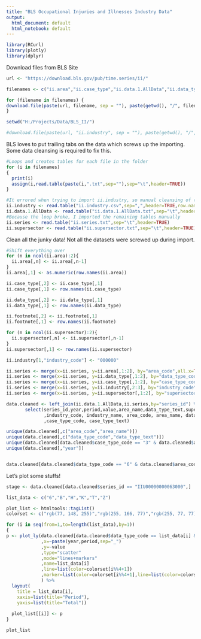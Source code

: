 ---
title: "BLS Occupational Injuries and Illnesses Industry Data"
output:
  html_document: default
  html_notebook: default
---

```{r}
library(RCurl)
library(plotly)
library(dplyr)
```


Download files from BLS Site
```{r, eval=FALSE}
url <- "https://download.bls.gov/pub/time.series/ii/"

filenames <- c("ii.area","ii.case_type","ii.data.1.AllData","ii.data_type","ii.footnote")

for (filename in filenames) {
download.file(paste(url, filename, sep = ""), paste(getwd(), "/", filename,".txt", sep = ""))
}

setwd("H:/Projects/Data/BLS_II/")

#download.file(paste(url, "ii.industry", sep = ""), paste(getwd(), "/", "ii.industry",".txt", sep = ""))

```

BLS loves to put trailing tabs on the data which screws up the importing.  Some data cleansing is required to fix this.

```{r,eval=FALSE}
#Loops and creates tables for each file in the folder
for (i in filenames)
{
  print(i)
  assign(i,read.table(paste(i,".txt",sep=""),sep="\t",header=TRUE))
}

#It errored when trying to import ii.industry, so manual cleansing of the file had to be made
ii.industry <- read.table("ii.industry.csv",sep=",",header=TRUE,row.names=NULL, stringsAsFactors = FALSE)
ii.data.1.AllData <- read.table("ii.data.1.AllData.txt",sep="\t",header=TRUE)
#Because the loop broke, I imported the remaining tables manually
ii.series <- read.table("ii.series.txt",sep="\t",header=TRUE)
ii.supersector <- read.table("ii.supersector.txt",sep="\t",header=TRUE)

```

Clean all the junky data!  Not all the datasets were screwed up during import.
```{r, eval=FALSE}
#Shift everything over
for (n in ncol(ii.area):2){
  ii.area[,n] <- ii.area[,n-1]
}
ii.area[,1] <- as.numeric(row.names(ii.area))

ii.case_type[,2] <- ii.case_type[,1]
ii.case_type[,1] <- row.names(ii.case_type)

ii.data_type[,2] <- ii.data_type[,1]
ii.data_type[,1] <- row.names(ii.data_type)

ii.footnote[,2] <- ii.footnote[,1]
ii.footnote[,1] <- row.names(ii.footnote)

for (n in ncol(ii.supersector):2){
  ii.supersector[,n] <- ii.supersector[,n-1]
}
ii.supersector[,1] <- row.names(ii.supersector)

ii.industry[1,"industry_code"] <- "000000"

```

```{r, eval=FALSE}
ii.series <- merge(x=ii.series, y=ii.area[,1:2], by="area_code",all.x=TRUE)
ii.series <- merge(x=ii.series, y=ii.data_type[,1:2], by="data_type_code",all.x=TRUE)
ii.series <- merge(x=ii.series, y=ii.case_type[,1:2], by="case_type_code",all.x=TRUE)
ii.series <- merge(x=ii.series, y=ii.industry[,2:3], by="industry_code",all.x=TRUE)
ii.series <- merge(x=ii.series, y=ii.supersector[,1:2], by="supersector_code",all.x=TRUE)

```

```{r, eval=FALSE}

data.cleaned <- left_join(ii.data.1.AllData,ii.series,by="series_id") %>% 
       select(series_id,year,period,value,area_name,data_type_text,supersector_code, supersector_name
              ,industry_code, industry_name, area_code, area_name, data_type_code, data_type_text
              ,case_type_code, case_type_text)
```


```{r, eval=FALSE}
unique(data.cleaned[,c("area_code","area_name")])
unique(data.cleaned[,c("data_type_code","data_type_text")])
unique(data.cleaned[data.cleaned$case_type_code == "3" & data.cleaned$area_code == "0",c("data_type_text")])
unique(data.cleaned[,"year"])


data.cleaned[data.cleaned$data_type_code == "6" & data.cleaned$area_code == "0" & data.cleaned$case_type_code=="3",]

```

Let's plot some stuffs!
```{r, echo=TRUE}

stage <- data.cleaned[data.cleaned$series_id == "IIU00000000063000",]

list_data <- c("6","B","H","K","T","Z")

plot_list <- htmltools::tagList()
colorset <- c("rgb(77, 148, 255)","rgb(255, 166, 77)","rgb(255, 77, 77)","rgb(51, 204, 51)")

for (i in seq(from=1,to=length(list_data),by=1))
{
p <- plot_ly(data.cleaned[data.cleaned$data_type_code == list_data[i] & data.cleaned$area_code == "0" & data.cleaned$case_type_code=="3",]
             ,x=~paste(year,period,sep="_")
             ,y=~value
             ,type="scatter"
             ,mode="lines+markers"
             ,name=list_data[i]
             ,line=list(color=colorset[i%%4+1]) 
             ,marker=list(color=colorset[i%%4+1],line=list(color=colorset[i%%4+1]))
             ) %>%
  layout(
    title = list_data[i],
    xaxis=list(title="Period"),
    yaxis=list(title="Total")) 
  
  plot_list[[i]] <- p
}

plot_list

```

